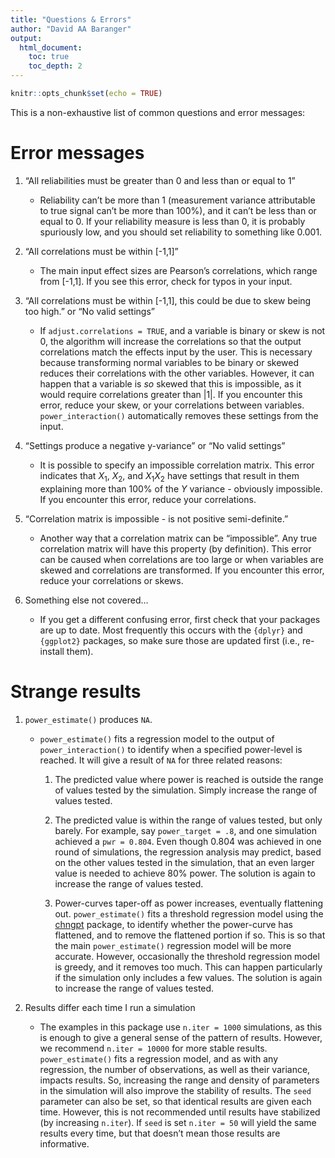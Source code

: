 ```yaml
---
title: "Questions & Errors"
author: "David AA Baranger"
output:
  html_document:
    toc: true
    toc_depth: 2
---
```


```r
knitr::opts_chunk$set(echo = TRUE)
```

This is a non-exhaustive list of common questions and error messages:

# Error messages

1.  "All reliabilities must be greater than 0 and less than or equal to 1"

    -   Reliability can't be more than 1 (measurement variance attributable to true signal can't be more than 100%), and it can't be less than or equal to 0. If your reliability measure is less than 0, it is probably spuriously low, and you should set reliability to something like 0.001.

2.  "All correlations must be within [-1,1]"

    -   The main input effect sizes are Pearson's correlations, which range from [-1,1]. If you see this error, check for typos in your input.

3.  "All correlations must be within [-1,1], this could be due to skew being too high." or "No valid settings"

    -   If `adjust.correlations = TRUE`, and a variable is binary or skew is not 0, the algorithm will increase the correlations so that the output correlations match the effects input by the user. This is necessary because transforming normal variables to be binary or skewed reduces their correlations with the other variables. However, it can happen that a variable is *so* skewed that this is impossible, as it would require correlations greater than \|1\|. If you encounter this error, reduce your skew, or your correlations between variables. `power_interaction()` automatically removes these settings from the input.

4.  "Settings produce a negative y-variance" or "No valid settings"

    -   It is possible to specify an impossible correlation matrix. This error indicates that $X_1$, $X_2$, and $X_1X_2$ have settings that result in them explaining more than 100% of the $Y$ variance - obviously impossible. If you encounter this error, reduce your correlations.

5.  "Correlation matrix is impossible - is not positive semi-definite."

    -   Another way that a correlation matrix can be "impossible". Any true correlation matrix will have this property (by definition). This error can be caused when correlations are too large or when variables are skewed and correlations are transformed. If you encounter this error, reduce your correlations or skews.

6.  Something else not covered...

    -   If you get a different confusing error, first check that your packages are up to date. Most frequently this occurs with the `{dplyr}` and `{ggplot2}` packages, so make sure those are updated first (i.e., re-install them).

# Strange results

1.  `power_estimate()` produces `NA`.

    -   `power_estimate()` fits a regression model to the output of `power_interaction()` to identify when a specified power-level is reached. It will give a result of `NA` for three related reasons:

        1.  The predicted value where power is reached is outside the range of values tested by the simulation. Simply increase the range of values tested.

        2.  The predicted value is within the range of values tested, but only barely. For example, say `power_target = .8`, and one simulation achieved a `pwr = 0.804`. Even though 0.804 was achieved in one round of simulations, the regression analysis may predict, based on the other values tested in the simulation, that an even larger value is needed to achieve 80% power. The solution is again to increase the range of values tested.

        3.  Power-curves taper-off as power increases, eventually flattening out. `power_estimate()` fits a threshold regression model using the [chngpt](https://bmcbioinformatics.biomedcentral.com/articles/10.1186/s12859-017-1863-x) package, to identify whether the power-curve has flattened, and to remove the flattened portion if so. This is so that the main `power_estimate()` regression model will be more accurate. However, occasionally the threshold regression model is greedy, and it removes too much. This can happen particularly if the simulation only includes a few values. The solution is again to increase the range of values tested.

2.  Results differ each time I run a simulation

    -   The examples in this package use `n.iter = 1000` simulations, as this is enough to give a general sense of the pattern of results. However, we recommend `n.iter = 10000` for more stable results. `power_estimate()` fits a regression model, and as with any regression, the number of observations, as well as their variance, impacts results. So, increasing the range and density of parameters in the simulation will also improve the stability of results. The `seed` parameter can also be set, so that identical results are given each time. However, this is not recommended until results have stabilized (by increasing `n.iter`). If `seed` is set `n.iter = 50` will yield the same results every time, but that doesn't mean those results are informative.

